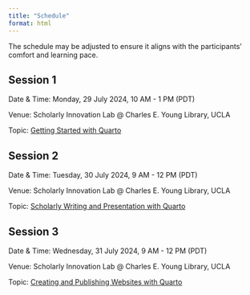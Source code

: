 ```yaml
---
title: "Schedule"
format: html
---
```


::: callout-important
The schedule may be adjusted to ensure it aligns with the participants' comfort and learning pace.
:::

## Session 1

Date & Time: Monday, 29 July 2024, 10 AM - 1 PM (PDT)

Venue: Scholarly Innovation Lab @ Charles E. Young Library, UCLA

Topic: [Getting Started with Quarto](https://bellaratmelia.github.io/2024-fsci-quarto/session-01.html)

## Session 2

Date & Time: Tuesday, 30 July 2024, 9 AM - 12 PM (PDT)

Venue: Scholarly Innovation Lab @ Charles E. Young Library, UCLA

Topic: [Scholarly Writing and Presentation with Quarto](https://bellaratmelia.github.io/2024-fsci-quarto/session-02.html)

## Session 3

Date & Time: Wednesday, 31 July 2024, 9 AM - 12 PM (PDT)

Venue: Scholarly Innovation Lab @ Charles E. Young Library, UCLA

Topic: [Creating and Publishing Websites with Quarto](https://bellaratmelia.github.io/2024-fsci-quarto/session-03.html)
